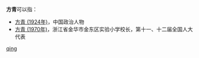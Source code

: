 '''方青'''可以指：
* [[方青_(1924年)|方青 (1924年)]]，中国政治人物<!--天津市妇委委员、天津市妇联妇女儿童福利部部长、北京市妇联宣传部长……-->
* [[方青_(1970年)|方青 (1970年)]]，浙江省金华市金东区实验小学校长，第十一、十二届全国人大代表

{{disambig}}

[[Category:二字方姓人名消歧义|qing]]